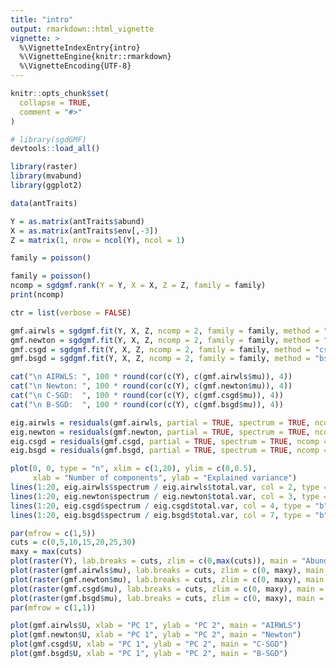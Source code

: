 ```yaml
---
title: "intro"
output: rmarkdown::html_vignette
vignette: >
  %\VignetteIndexEntry{intro}
  %\VignetteEngine{knitr::rmarkdown}
  %\VignetteEncoding{UTF-8}
---
```


```r
knitr::opts_chunk$set(
  collapse = TRUE,
  comment = "#>"
)
```

```r
# library(sgdGMF)
devtools::load_all()
```

```r
library(raster)
library(mvabund)
library(ggplot2)
```

```r
data(antTraits)

Y = as.matrix(antTraits$abund)
X = as.matrix(antTraits$env[,-3])
Z = matrix(1, nrow = ncol(Y), ncol = 1)

family = poisson()
```


```r
family = poisson()
ncomp = sgdgmf.rank(Y = Y, X = X, Z = Z, family = family)
print(ncomp)
```

```r
ctr = list(verbose = FALSE)

gmf.airwls = sgdgmf.fit(Y, X, Z, ncomp = 2, family = family, method = "airwls", control.alg = ctr)
gmf.newton = sgdgmf.fit(Y, X, Z, ncomp = 2, family = family, method = "newton", control.alg = ctr)
gmf.csgd = sgdgmf.fit(Y, X, Z, ncomp = 2, family = family, method = "csgd", control.alg = ctr)
gmf.bsgd = sgdgmf.fit(Y, X, Z, ncomp = 2, family = family, method = "bsgd", control.alg = ctr)
```


```r
cat("\n AIRWLS: ", 100 * round(cor(c(Y), c(gmf.airwls$mu)), 4))
cat("\n Newton: ", 100 * round(cor(c(Y), c(gmf.newton$mu)), 4))
cat("\n C-SGD:  ", 100 * round(cor(c(Y), c(gmf.csgd$mu)), 4))
cat("\n B-SGD:  ", 100 * round(cor(c(Y), c(gmf.bsgd$mu)), 4))
```


```r
eig.airwls = residuals(gmf.airwls, partial = TRUE, spectrum = TRUE, ncomp = 20)
eig.newton = residuals(gmf.newton, partial = TRUE, spectrum = TRUE, ncomp = 20)
eig.csgd = residuals(gmf.csgd, partial = TRUE, spectrum = TRUE, ncomp = 20)
eig.bsgd = residuals(gmf.bsgd, partial = TRUE, spectrum = TRUE, ncomp = 20)

plot(0, 0, type = "n", xlim = c(1,20), ylim = c(0,0.5), 
     xlab = "Number of components", ylab = "Explained variance")
lines(1:20, eig.airwls$spectrum / eig.airwls$total.var, col = 2, type = "b", pch = 19)
lines(1:20, eig.newton$spectrum / eig.newton$total.var, col = 3, type = "b", pch = 19)
lines(1:20, eig.csgd$spectrum / eig.csgd$total.var, col = 4, type = "b", pch = 19)
lines(1:20, eig.bsgd$spectrum / eig.bsgd$total.var, col = 7, type = "b", pch = 19)
```




```r
par(mfrow = c(1,5))
cuts = c(0,5,10,15,20,25,30)
maxy = max(cuts)
plot(raster(Y), lab.breaks = cuts, zlim = c(0,max(cuts)), main = "Abundance data")
plot(raster(gmf.airwls$mu), lab.breaks = cuts, zlim = c(0, maxy), main = "AIRWLS")
plot(raster(gmf.newton$mu), lab.breaks = cuts, zlim = c(0, maxy), main = "Newton")
plot(raster(gmf.csgd$mu), lab.breaks = cuts, zlim = c(0, maxy), main = "C-SGD")
plot(raster(gmf.bsgd$mu), lab.breaks = cuts, zlim = c(0, maxy), main = "B-SGD")
par(mfrow = c(1,1))
```


```r
plot(gmf.airwls$U, xlab = "PC 1", ylab = "PC 2", main = "AIRWLS")
plot(gmf.newton$U, xlab = "PC 1", ylab = "PC 2", main = "Newton")
plot(gmf.csgd$U, xlab = "PC 1", ylab = "PC 2", main = "C-SGD")
plot(gmf.bsgd$U, xlab = "PC 1", ylab = "PC 2", main = "B-SGD")
```





